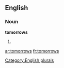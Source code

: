 
==English==

===Noun===
'''tomorrows'''

# {{plural of|[[tomorrow]]}}

[[Category:English plurals]]

[[ar:tomorrows]]
[[fr:tomorrows]]